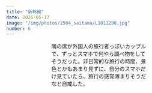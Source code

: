 ```yaml
---
title: "新幹線"
date: 2025-05-17
image: "/img/photos/2504_saitama/L1011298.jpg"
number: 6
---
```



<Cover
  src="/img/photos/2504_saitama/L1011298.jpg"
  alt="出発の京都駅"
  caption="久しぶりの京都駅。外国？と思うほどの外国人旅行客の多さ。京都駅はいろいろな光が差し込み、出発の舞台としてきれい。息子にカメラを渡したら、楽しそうにたくさん撮っていて、二人でカメラを構えていたら、妻に笑われた。"
/>
<Grid
  w="6"
  class="-fx_center">
  <Figure
    w="4" h="6"
    src="/img/photos/2504_saitama/L1011310.jpg"
    alt="カメラを構える息子"  
    />
</Grid>
<Figure
  src="/img/photos/2504_saitama/L1011322.jpg"
  alt="京都駅の新幹線"
  scale="1.05"  
  />
<Grid
  w="8"
  class="-fx_center">
  <Figure
    w="4" h="6"
    src="/img/photos/2504_saitama/L1011346.jpg"
    alt="隣の外国人カップル"  
    />
  <Grid
    w="5" h="2" class="-is-overlay-bottom -fx_end">
    <p class="-text-xs">隣の席が外国人の旅行者っぽいカップルで、ずっとスマホで何やら調べ物をしてそうだった。非日常的な旅行の時間、景色とかもあまり見ずに、自分のスマホだけ見ていたら、旅行の感覚薄まりそうだなと自戒した。</p>
  </Grid>
</Grid>
<Figure
  src="/img/photos/2504_saitama/L1011361.jpg"
  alt="もうすぐ降ります"
  />